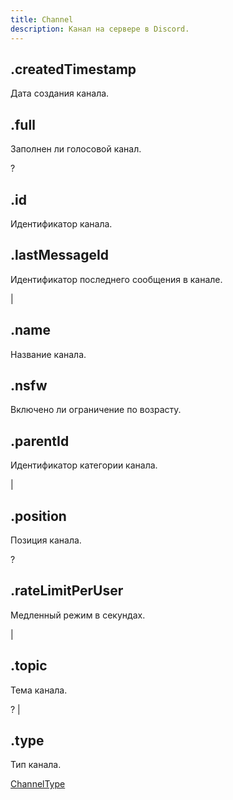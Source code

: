 ```yaml
---
title: Channel
description: Канал на сервере в Discord.
---
```


## .createdTimestamp

Дата создания канала.

<MdnRef dataType="Number" />

## .full

Заполнен ли голосовой канал.

?<MdnRef dataType="Boolean" />

## .id

Идентификатор канала.

<MdnRef dataType="String" />

## .lastMessageId

Идентификатор последнего сообщения в канале.

<MdnRef dataType="String" /> | <MdnRef dataType="null" />

## .name

Название канала.

<MdnRef dataType="String" />

## .nsfw

Включено ли ограничение по возрасту.

<MdnRef dataType="Boolean" />

## .parentId

Идентификатор категории канала.

<MdnRef dataType="String" /> | <MdnRef dataType="null" />

## .position

Позиция канала.

?<MdnRef dataType="Number" />

## .rateLimitPerUser

Медленный режим в секундах.

<MdnRef dataType="Number" /> | <MdnRef dataType="null" />

## .topic

Тема канала.

?<MdnRef dataType="String" /> | <MdnRef dataType="null" />

## .type

Тип канала.

[ChannelType](channeltype.mdx)
